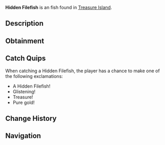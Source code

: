 {{FishInfobox
|image          = Hidden Filefish.png
|rarity         = Unusual
|sea            = Second Sea
|location       = [[Treasure Island]]
|sublocation    = 
|sources        = Fishing Rod
|radar_location = 
|xp             = 2370
|weather        = 
|time           = 
|season         = 
|bait           = Lagoon Leech
|base_weight    = 19
|base_value     = 3500
|weight_range   = 13
|base_chance    = 38
|base_resil     = 65
}}
'''Hidden Filefish''' is an {{Rarity|Unusual}} fish found in [[Treasure Island]].

== Description ==
{{Description|A concealed fish among the ocean's secrets.|Bestiary Entry}}

== Obtainment ==
{{Description|Hidden where treasure resides.|Bestiary Hint}}
{{Fish Availability|
Treasure Island
|top_rods      = 
Frostfire Rod\102235.08\116570.45;
Steady Rod\101430.38\115081.54;
North-Star Rod\74127.65\120405.29;
Event Horizon Rod\73900.84\120036.89;
Astral Rod\73900.84\120036.89;
Plastic Rod\70497.36\126792.39;
Resourceful Rod\62742.94\143137.92;
Fischer's Rod\52737.79\128744.55;
Fast Rod\52419.25\127612.68;
Magma Rod\69919.06\126537.39;
Astralhook Rod\54982.49\120811.98;
Free Spirit Rod\52002.9\108037.16;
Blazebringer Rod\46899.58\98766.3;
Verdant Shear Rod\44122.01\101239.63;
Trident Rod\39904.01\72882.49;
No-Life Rod\32850.13\60997.63;
Ethereal Prism Rod\31371.05\62675.87;
Seraphic Rod\31205.23\60696.71;
Challenger's Rod\30539.89\60413.36;
Rod Of The Forgotten Fang\29851.95\58028.23;
Depthseeker Rod\29682.03\58127.07;
Rod Of The Exalted One\29630.76\57668.76;
Avalanche Rod\29370.97\57960.53;
Rod Of The Depths\29266.6\57730.16;
Volcanic Rod\29175.36\57733.01;
Zeus Rod\29047.63\57583.41
|recommended   = Astralhook Rod
}}

== Catch Quips ==
When catching a Hidden Filefish, the player has a chance to make one of the following exclamations:
* A Hidden Filefish!
* Glistening!
* Treasure!
* Pure gold!

== Change History ==
{{Change History|{{subst:Current Version}}}}

== Navigation ==
{{Fish Navbox|Treasure Island}}